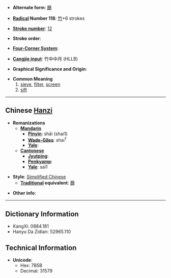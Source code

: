 * '''Alternate form''': [[篩]]

* '''[[Wiktionary:Chinese radical index| Radical]] Number 118''': [[Wiktionary:Chinese radical index 竹|竹]]+6 strokes

* '''[[Wiktionary:Chinese total strokes index|Stroke number]]''': [[Wiktionary:Chinese total strokes index 12|12]]

* '''Stroke order''': 

* '''[[Wiktionary:Chinese four corner index|Four-Corner System]]''': 

* '''[[Wiktionary:Chinese Cangjie index|Cangjie input]]''': 竹中中月 (HLLB)

* '''Graphical Significance and Origin''': 

* '''Common Meaning'''
*#[[sieve]], [[filter]], [[screen]]
*# [[sift]]

----

== Chinese [[Hanzi]] ==

* '''Romanizations'''
** '''[[Mandarin]]'''
*** '''[[Pinyin]]''': shāi (shai1)
*** '''[[Wade-Giles]]''': shai<sup>1</sup>
*** '''[[Yale]]''': 
** '''[[Cantonese]]'''
*** '''[[Jyutping]]''':
*** '''[[Penkyamp]]''': 
*** '''[[Yale]]''': sai1

* '''Style''': [[Simplified Chinese]] 
** '''[[Traditional Chinese|Traditional]] equivalent''': [[篩]]

* '''Other info''': 

----

== Dictionary Information ==

* KangXi: 0884.181
* Hanyu Da Zidian: 52965.110

== Technical Information ==

* '''Unicode''':
** Hex: 7B5B
** Decimal: 31579